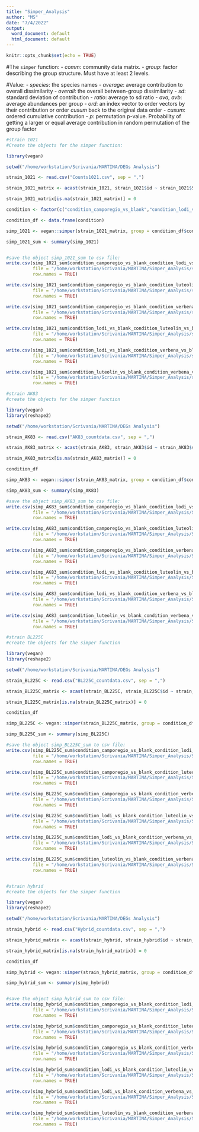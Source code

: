 ```yaml
---
title: "Simper_Analysis"
author: "MS"
date: "7/4/2022"
output:
  word_document: default
  html_document: default
---
```


```r
knitr::opts_chunk$set(echo = TRUE)
```

#The `simper` function:
- *comm*: community data matrix.
- *group*: factor describing the group structure. Must have at least 2 levels.


#Value:
- *species*: the species names
- *average*: average contribution to overall dissimilarity
- *overall*: the overall between-group dissimilarity
- *sd*: standard deviation of contribution
- *ratio*: average to sd ratio
- *ava, avb*: average abundances per group
- *ord*: an index vector to order vectors by their contribution or order *cusum* back to the original data order
- *cusum*: ordered cumulative contribution
- *p*: permutation p-value. Probability of getting a larger or equal average contribution in random permutation of the group factor

```r
#strain 1021
#Create the objects for the simper function:

library(vegan)

setwd("/home/workstation/Scrivania/MARTINA/DEGs Analysis")

strain_1021 <- read.csv("Counts1021.csv", sep = ",")

strain_1021_matrix <- acast(strain_1021, strain_1021$id ~ strain_1021$Sample, value.var = "FoldChange")

strain_1021_matrix[is.na(strain_1021_matrix)] = 0

condition <- factor(c("condition_camporegio_vs_blank","condition_lodi_vs_blank","condition_luteolin_vs_blank", "condition_verbena_vs_blank"))

condition_df <- data.frame(condition)

simp_1021 <- vegan::simper(strain_1021_matrix, group = condition_df$condition)

simp_1021_sum <- summary(simp_1021)


#save the object simp_1021_sum to csv file:
write.csv(simp_1021_sum$condition_camporegio_vs_blank_condition_lodi_vs_blank,
          file = "/home/workstation/Scrivania/MARTINA/Simper_Analysis/simper_1021_campor_lodi_1.csv", 
          row.names = TRUE)

write.csv(simp_1021_sum$condition_camporegio_vs_blank_condition_luteolin_vs_blank,
          file = "/home/workstation/Scrivania/MARTINA/Simper_Analysis/simper_1021_campor_luteo_1.csv", 
          row.names = TRUE)

write.csv(simp_1021_sum$condition_camporegio_vs_blank_condition_verbena_vs_blank,
          file = "/home/workstation/Scrivania/MARTINA/Simper_Analysis/simper_1021_campor_verb_1.csv", 
          row.names = TRUE)

write.csv(simp_1021_sum$condition_lodi_vs_blank_condition_luteolin_vs_blank,
          file = "/home/workstation/Scrivania/MARTINA/Simper_Analysis/simper_1021_lodi_luteo_1.csv", 
          row.names = TRUE)

write.csv(simp_1021_sum$condition_lodi_vs_blank_condition_verbena_vs_blank,
          file = "/home/workstation/Scrivania/MARTINA/Simper_Analysis/simper_1021_lodi_verb_1.csv", 
          row.names = TRUE)

write.csv(simp_1021_sum$condition_luteolin_vs_blank_condition_verbena_vs_blank,
          file = "/home/workstation/Scrivania/MARTINA/Simper_Analysis/simper_1021_luteo_verb_1.csv", 
          row.names = TRUE)

```


```r
#strain AK83
#create the objects for the simper function

library(vegan)
library(reshape2)

setwd("/home/workstation/Scrivania/MARTINA/DEGs Analysis")

strain_AK83 <- read.csv("AK83_countdata.csv", sep = ",")

strain_AK83_matrix <- acast(strain_AK83, strain_AK83$id ~ strain_AK83$sample, value.var = "FoldChange")

strain_AK83_matrix[is.na(strain_AK83_matrix)] = 0

condition_df

simp_AK83 <- vegan::simper(strain_AK83_matrix, group = condition_df$condition)

simp_AK83_sum <- summary(simp_AK83)

#save the object simp_AK83_sum to csv file:
write.csv(simp_AK83_sum$condition_camporegio_vs_blank_condition_lodi_vs_blank,
          file = "/home/workstation/Scrivania/MARTINA/Simper_Analysis/Strain_AK83/simper_AK83_campor_lodi_ord.csv", 
          row.names = TRUE)

write.csv(simp_AK83_sum$condition_camporegio_vs_blank_condition_luteolin_vs_blank,
          file = "/home/workstation/Scrivania/MARTINA/Simper_Analysis/Strain_AK83/simper_AK83_campor_luteo_ord.csv", 
          row.names = TRUE)

write.csv(simp_AK83_sum$condition_camporegio_vs_blank_condition_verbena_vs_blank,
          file = "/home/workstation/Scrivania/MARTINA/Simper_Analysis/Strain_AK83/simper_AK83_campor_verb_ord.csv", 
          row.names = TRUE)

write.csv(simp_AK83_sum$condition_lodi_vs_blank_condition_luteolin_vs_blank,
          file = "/home/workstation/Scrivania/MARTINA/Simper_Analysis/Strain_AK83/simper_AK83_lodi_luteo_ord.csv", 
          row.names = TRUE)

write.csv(simp_AK83_sum$condition_lodi_vs_blank_condition_verbena_vs_blank,
          file = "/home/workstation/Scrivania/MARTINA/Simper_Analysis/Strain_AK83/simper_AK83_lodi_verb_ord.csv", 
          row.names = TRUE)

write.csv(simp_AK83_sum$condition_luteolin_vs_blank_condition_verbena_vs_blank,
          file = "/home/workstation/Scrivania/MARTINA/Simper_Analysis/Strain_AK83/simper_AK83_luteo_verb.ord.csv", 
          row.names = TRUE)


```


```r
#strain BL225C
#create the objects for the simper function

library(vegan)
library(reshape2)

setwd("/home/workstation/Scrivania/MARTINA/DEGs Analysis")

strain_BL225C <- read.csv("BL225C_countdata.csv", sep = ",")

strain_BL225C_matrix <- acast(strain_BL225C, strain_BL225C$id ~ strain_BL225C$sample, value.var = "FoldChange")

strain_BL225C_matrix[is.na(strain_BL225C_matrix)] = 0

condition_df

simp_BL225C <- vegan::simper(strain_BL225C_matrix, group = condition_df$condition)

simp_BL225C_sum <- summary(simp_BL225C)

#save the object simp_BL225C_sum to csv file:
write.csv(simp_BL225C_sum$condition_camporegio_vs_blank_condition_lodi_vs_blank,
          file = "/home/workstation/Scrivania/MARTINA/Simper_Analysis/Strain_BL225C/simper_BL225C_campor_lodi_ord.csv", 
          row.names = TRUE)

write.csv(simp_BL225C_sum$condition_camporegio_vs_blank_condition_luteolin_vs_blank,
          file = "/home/workstation/Scrivania/MARTINA/Simper_Analysis/Strain_BL225C/simper_BL225C_campor_luteo_ord.csv", 
          row.names = TRUE)

write.csv(simp_BL225C_sum$condition_camporegio_vs_blank_condition_verbena_vs_blank,
          file = "/home/workstation/Scrivania/MARTINA/Simper_Analysis/Strain_BL225C/simper_BL225C_campor_verb_ord.csv", 
          row.names = TRUE)

write.csv(simp_BL225C_sum$condition_lodi_vs_blank_condition_luteolin_vs_blank,
          file = "/home/workstation/Scrivania/MARTINA/Simper_Analysis/Strain_BL225C/simper_BL225C_lodi_luteo_ord.csv", 
          row.names = TRUE)

write.csv(simp_BL225C_sum$condition_lodi_vs_blank_condition_verbena_vs_blank,
          file = "/home/workstation/Scrivania/MARTINA/Simper_Analysis/Strain_BL225C/simper_BL225C_lodi_verb_ord.csv", 
          row.names = TRUE)

write.csv(simp_BL225C_sum$condition_luteolin_vs_blank_condition_verbena_vs_blank,
          file = "/home/workstation/Scrivania/MARTINA/Simper_Analysis/Strain_BL225C/simper_BL225C_lueto_verb_ord.csv", 
          row.names = TRUE)



```


```r
#strain hybrid
#create the objects for the simper function

library(vegan)
library(reshape2)

setwd("/home/workstation/Scrivania/MARTINA/DEGs Analysis")

strain_hybrid <- read.csv("Hybrid_countdata.csv", sep = ",")

strain_hybrid_matrix <- acast(strain_hybrid, strain_hybrid$id ~ strain_hybrid$sample, value.var = "FoldChange")

strain_hybrid_matrix[is.na(strain_hybrid_matrix)] = 0

condition_df

simp_hybrid <- vegan::simper(strain_hybrid_matrix, group = condition_df$condition)

simp_hybrid_sum <- summary(simp_hybrid)


#save the object simp_hybrid_sum to csv file:
write.csv(simp_hybrid_sum$condition_camporegio_vs_blank_condition_lodi_vs_blank,
          file = "/home/workstation/Scrivania/MARTINA/Simper_Analysis/Strain_hybrid/simper_hybrid_campor_lodi_ord.csv", 
          row.names = TRUE)

write.csv(simp_hybrid_sum$condition_camporegio_vs_blank_condition_luteolin_vs_blank,
          file = "/home/workstation/Scrivania/MARTINA/Simper_Analysis/Strain_hybrid/simper_hybrid_campor_luteo_ord.csv", 
          row.names = TRUE)

write.csv(simp_hybrid_sum$condition_camporegio_vs_blank_condition_verbena_vs_blank,
          file = "/home/workstation/Scrivania/MARTINA/Simper_Analysis/Strain_hybrid/simper_hybrid_campor_verb_ord.csv", 
          row.names = TRUE)

write.csv(simp_hybrid_sum$condition_lodi_vs_blank_condition_luteolin_vs_blank,
          file = "/home/workstation/Scrivania/MARTINA/Simper_Analysis/Strain_hybrid/simper_hybrid_lodi_luteo_ord.csv", 
          row.names = TRUE)

write.csv(simp_hybrid_sum$condition_lodi_vs_blank_condition_verbena_vs_blank,
          file = "/home/workstation/Scrivania/MARTINA/Simper_Analysis/Strain_hybrid/simper_hybrid_lodi_verb_ord.csv", 
          row.names = TRUE)

write.csv(simp_hybrid_sum$condition_luteolin_vs_blank_condition_verbena_vs_blank,
          file = "/home/workstation/Scrivania/MARTINA/Simper_Analysis/Strain_hybrid/simper_hybrid_luteo_verb_ord.csv", 
          row.names = TRUE)


```
